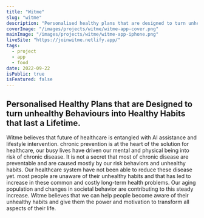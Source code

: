```yaml
---
title: "Witme"
slug: "witme"
description: "Personalised healthy plans that are designed to turn unhealthy behaviours into healthy habits that last a lifetime."
coverImage: "/images/projects/witme/witme-app-cover.png"
mainImage: "/images/projects/witme/witme-app-iphone.png"
liveSite: "https://joinwitme.netlify.app/"
tags:
  - project
  - app
  - food
date: 2022-09-22
isPublic: true
isFeatured: false
---
```


## Personalised Healthy Plans that are Designed to turn unhealthy Behaviours into Healthy Habits that last a Lifetime.

Witme believes that future of healthcare is entangled with AI assistance and lifestyle intervention. chronic prevention is at the heart of the solution for healthcare, our busy lives have driven our mental and physical being into risk of chronic disease. It is not a secret that most of chronic disease are preventable and are caused mostly by our risk behaviors and unhealthy habits. Our healthcare system have not been able to reduce these disease yet. most people are unaware of their unhealthy habits and that has led to increase in these common and costly long-term health problems. Our aging population and changes in societal behavior are contributing to this steady increase.
Witme believes that we can help people become aware of their unhealthy habits and give them the power and motivation to transform all aspects of their life.

